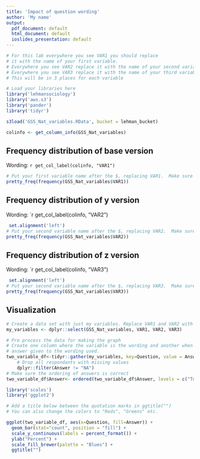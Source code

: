 ```yaml
---
title: 'Impact of question wording'
author: 'My name'
output:
  pdf_document: default
  html_document: default
  ioslides_presentation: default
---
```



 
```r
# For this lab everywhere you see VAR1 you should replace 
# it with the name of your first variable.
# Everywhere you see VAR2 replace it with the name of your second variable.
# Everywhere you see VAR3 replace it with the name of your third variable.
# This will be in 3 places for each variable

# Load your libraries here
library('lehmansociology')
library('aws.s3')
library('pander')
library('tidyr')

s3load('GSS_Nat_variables.RData', bucket = lehman_bucket)

colinfo <- get_column_info(GSS_Nat_variables)
```
## Frequency distribution of base version

Wording: `r get_col_label(colinfo, "VAR1") `
```r
# Put your first variable name after the $, replacing VAR1.  Make sure to use all capitals
pretty_freq(frequency(GSS_Nat_variables$VAR1))

```
## Frequency distribution of y version

Wording: `r get_col_label(colinfo, "VAR2") 

```r
 set.alignment('left')
# Put your second variable name after the $, replacing VAR2.  Make sure to use all capitals
pretty_freq(frequency(GSS_Nat_variables$VAR2))

```

## Frequency distribution of z version

Wording: `r get_col_label(colinfo, "VAR3") 

```r
 set.alignment('left')
# Put your second variable name after the $, replacing VAR3.  Make sure to use all capitals
pretty_freq(frequency(GSS_Nat_variables$VAR3))

```



## Visualization 

```r
# Create a data set with just my variables. Replace VAR1 and VAR2 with your variable names.
my_variables <- dplyr::select(GSS_Nat_variables, VAR1, VAR2, VAR3) 
```

```r

# Pre process the data for making the graph
# Create one column where the variable is the wording and another when it is the 
# answer given to the wording used. 
two_variable_df<-tidyr::gather(my_variables, key=Question, value = Answer ) %>%
    # Drop all respondants with missing values
    dplyr::filter(Answer != "NA")
# Make sure the ordering of answers is correct
two_variable_df$Answer<- ordered(two_variable_df$Answer, levels = c("Too little", "About right", "Too much"))

library('scales')
library('ggplot2')

# Add a title below between the quotation marks in ggtitle("")
# You can also change the colors to "Reds", "Greens" etc.

ggplot(two_variable_df, aes(x=Question, fill=Answer)) + 
  geom_bar(stat="count", position = "fill") +
  scale_y_continuous(labels = percent_format()) +
  ylab("Percent") +
  scale_fill_brewer(palette = "Blues") +
  ggtitle("")

```
